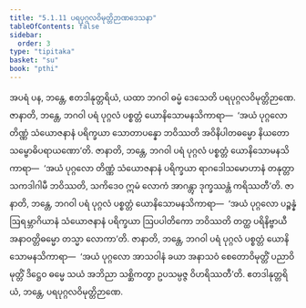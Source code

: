 ```yaml
---
title: "5.1.11 ပရပုဂ္ဂလဝိမုတ္တိဉာဏဒေသနာ"
tableOfContents: false
sidebar:
  order: 3
type: "tipitaka"
basket: "su"
book: "pthi"
---
```



<DynamicBreadcrumb />

<Division number="155" book="pthi">

<Paragraph number="316" book="pthi">
အပရံ ပန, ဘန္တေ, ဧတဒါနုတ္တရိယံ, ယထာ ဘဂဝါ ဓမ္မံ ဒေသေတိ ပရပုဂ္ဂလဝိမုတ္တိဉာဏေ. ဇာနာတိ, ဘန္တေ, ဘဂဝါ ပရံ ပုဂ္ဂလံ ပစ္စတ္တံ ယောနိသောမနသိကာရာ—  ‘အယံ ပုဂ္ဂလော တိဏ္ဏံ သံယောဇနာနံ ပရိက္ခယာ သောတာပန္နော ဘဝိဿတိ အဝိနိပါတဓမ္မော နိယတော သမ္ဗောဓိပရာယဏော’တိ. ဇာနာတိ, ဘန္တေ, ဘဂဝါ ပရံ ပုဂ္ဂလံ ပစ္စတ္တံ ယောနိသောမနသိကာရာ—  ‘အယံ ပုဂ္ဂလော တိဏ္ဏံ သံယောဇနာနံ ပရိက္ခယာ ရာဂဒေါသမောဟာနံ တနုတ္တာ သကဒါဂါမီ ဘဝိဿတိ, သကိဒေဝ ဣမံ လောကံ အာဂန္တွာ ဒုက္ခဿန္တံ ကရိဿတီ’တိ. ဇာနာတိ, ဘန္တေ, ဘဂဝါ ပရံ ပုဂ္ဂလံ ပစ္စတ္တံ ယောနိသောမနသိကာရာ—  ‘အယံ ပုဂ္ဂလော ပဉ္စန္နံ ဩရမ္ဘာဂိယာနံ သံယောဇနာနံ ပရိက္ခယာ ဩပပါတိကော ဘဝိဿတိ တတ္ထ ပရိနိဗ္ဗာယီ အနာဝတ္တိဓမ္မော တသ္မာ လောကာ’တိ. ဇာနာတိ, ဘန္တေ, ဘဂဝါ ပရံ ပုဂ္ဂလံ ပစ္စတ္တံ ယောနိသောမနသိကာရာ—  ‘အယံ ပုဂ္ဂလော အာသဝါနံ ခယာ အနာသဝံ စေတောဝိမုတ္တိံ ပညာဝိမုတ္တိံ ဒိဋ္ဌေဝ ဓမ္မေ သယံ အဘိညာ သစ္ဆိကတွာ ဥပသမ္ပဇ္ဇ ဝိဟရိဿတီ’တိ. ဧတဒါနုတ္တရိယံ, ဘန္တေ, ပရပုဂ္ဂလဝိမုတ္တိဉာဏေ.
</Paragraph>
</Division>